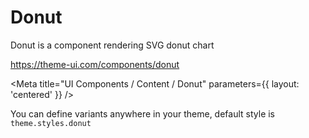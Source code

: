 
# Donut

Donut is a component rendering SVG donut chart

https://theme-ui.com/components/donut

<Meta title="UI Components / Content / Donut" parameters={{ layout: 'centered' }} />

You can define variants anywhere in your theme, default style is `theme.styles.donut`

<Preview>
  <Story name="Default">
    <Donut
      title="Example"
      min={number('Min', 0)}
      max={number('Max', 100)}
      value={number('Value', 66)}
      size={number('Size', 128)}
      strokeWidth={number('StrokeWidth', 2)}
    />
  </Story>
</Preview>
